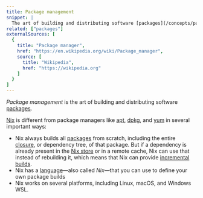 ```yaml
---
title: Package management
snippet: |
  The art of building and distributing software [packages](/concepts/packages)
related: ["packages"]
externalSources: [
  {
    title: "Package manager",
    href: "https://en.wikipedia.org/wiki/Package_manager",
    source: [
      title: "Wikipedia",
      href: "https://wikipedia.org"
    ]
  }
]
---
```


*Package management* is the art of building and distributing software [packages].

[Nix] is different from package managers like [apt], [dpkg], and [yum] in several important ways:

* Nix always builds all [packages] from scratch, including the entire [closure], or dependency tree, of that package.
  But if a dependency is already present in the [Nix store][store] or in a remote cache, Nix can use that instead of rebuilding it, which means that Nix can provide [incremental builds][incremental].
* Nix has a [language]&mdash;also called *Nix*&mdash;that you can use to define your own package builds
* Nix works on several platforms, including Linux, macOS, and Windows WSL.

[apt]: https://en.wikipedia.org/wiki/APT_(software)
[closure]: /concepts/closures
[dpkg]: https://man7.org/linux/man-pages/man1/dpkg.1.html
[incremental]: /concepts/incremental-builds
[language]: /concepts/nix-language
[nix]: /concepts/nix
[packages]: /concepts/packages
[store]: /concepts/nix-store
[yum]: https://es.wikipedia.org/wiki/Yum_(software)
